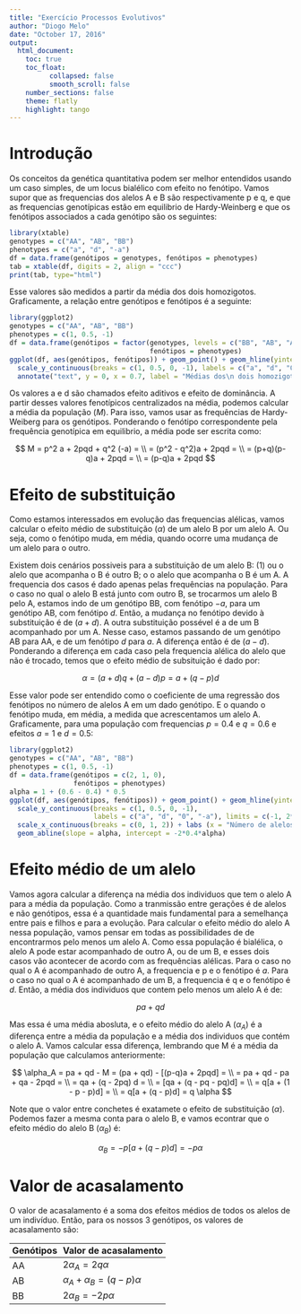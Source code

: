 ```yaml
---
title: "Exercício Processos Evolutivos"
author: "Diogo Melo"
date: "October 17, 2016"
output:
  html_document:
    toc: true
    toc_float:           
          collapsed: false
          smooth_scroll: false
    number_sections: false
    theme: flatly
    highlight: tango
---
```

 <style>
   th,td{
     padding:2px 5px 2px 5px;
   }
 </style>

# Introdução

Os conceitos da genética quantitativa podem ser melhor entendidos usando um caso simples, de um locus bialélico com efeito no fenótipo. Vamos supor que as frequencias dos alelos A e B são respectivamente p e q, e que as frequencias genotípicas estão em equilibrio de Hardy-Weinberg e que os fenótipos associados a cada genótipo são os seguintes:

```r
library(xtable)
genotypes = c("AA", "AB", "BB")
phenotypes = c("a", "d", "-a")
df = data.frame(genótipos = genotypes, fenótipos = phenotypes)
tab = xtable(df, digits = 2, align = "ccc")
print(tab, type="html")
```

Esse valores são medidos a partir da média dos dois homozigotos. Graficamente, a relação entre genótipos e fenótipos é a seguinte:

```r
library(ggplot2)
genotypes = c("AA", "AB", "BB")
phenotypes = c(1, 0.5, -1)
df = data.frame(genótipos = factor(genotypes, levels = c("BB", "AB", "AA")), 
                                   fenótipos = phenotypes)
ggplot(df, aes(genótipos, fenótipos)) + geom_point() + geom_hline(yintercept = 0) + theme_bw() + 
  scale_y_continuous(breaks = c(1, 0.5, 0, -1), labels = c("a", "d", "0", "-a")) + 
  annotate("text", y = 0, x = 0.7, label = "Médias dos\n dois homozigotos")
```

Os valores a e d são chamados efeito aditivos e efeito de dominância. A partir desses valores fenotípicos centralizados na média, podemos calcular a média da população ($M$). Para isso, vamos usar as frequências de Hardy-Weiberg para os genótipos. Ponderando o fenótipo correspondente pela frequência genotípica em equilibrio, a média pode ser escrita como:

$$
M = p^2 a + 2pqd + q^2 (-a) = \\
 = (p^2 - q^2)a + 2pqd = \\
= (p+q)(p-q)a + 2pqd = \\
 = (p-q)a + 2pqd
$$

# Efeito de substituição

Como estamos interessados em evolução das frequencias alélicas, vamos calcular o efeito médio de substituição ($\alpha$) de um alelo B por um alelo A. Ou seja, como o fenótipo muda, em média, quando ocorre uma mudança de um alelo para o outro.

Existem dois cenários possiveis para a substituição de um alelo B: (1) ou o alelo que acompanha o B é outro B; o o alelo que acompanha o B é um A. A frequencia dos casos é dado apenas pelas frequências na população. Para o caso no qual o alelo B está junto com outro B, se trocarmos um alelo B pelo A, estamos indo de um genótipo BB, com fenótipo $-a$, para um genótipo AB, com fenótipo $d$. Então, a mudança no fenótipo devido à substituição é de $(a + d)$. A outra substituição possével é a de um B acompanhado por um A. Nesse caso, estamos passando de um genótipo AB para AA, e de um fenótipo $d$ para $a$. A diferença então é de $(a-d)$. Ponderando a diferença em cada caso pela frequencia alélica do alelo que não é trocado, temos que o efeito médio de subsituição é dado por:

$$
\alpha = (a + d) q + (a - d) p = a + (q - p) d
$$ 

Esse valor pode ser entendido como o coeficiente de uma regressão dos fenótipos no número de alelos A em um dado genótipo. E o quando o fenótipo muda, em média, a medida que acrescentamos um alelo A. Graficamente, para uma população com frequencias $p = 0.4$ e $q = 0.6$ e efeitos $a = 1$ e $d = 0.5$:

```r
library(ggplot2)
genotypes = c("AA", "AB", "BB")
phenotypes = c(1, 0.5, -1)
df = data.frame(genótipos = c(2, 1, 0), 
                fenótipos = phenotypes)
alpha = 1 + (0.6 - 0.4) * 0.5
ggplot(df, aes(genótipos, fenótipos)) + geom_point() + geom_hline(yintercept = 0) + theme_bw() + 
  scale_y_continuous(breaks = c(1, 0.5, 0, -1), 
                     labels = c("a", "d", "0", "-a"), limits = c(-1, 2*0.6*alpha)) + 
  scale_x_continuous(breaks = c(0, 1, 2)) + labs (x = "Número de alelos A", y = "Fenótipo") +
  geom_abline(slope = alpha, intercept = -2*0.4*alpha)
```

# Efeito médio de um alelo

Vamos agora calcular a diferença na média dos individuos que tem o alelo A para a média da população. Como a tranmissão entre gerações é de alelos e não genótipos, essa é a quantidade mais fundamental para a semelhança entre pais e filhos e para a evolução. Para calcular o efeito médio do alelo A nessa população, vamos pensar em todas as possibilidades de de encontrarmos pelo menos um alelo A. Como essa população é bialélica, o alelo A pode estar acompanhado de outro A, ou de um B, e esses dois casos vão acontecer de acordo com as frequências alélicas. Para o caso no qual o A é acompanhado de outro A, a frequencia e p e o fenótipo é $a$. Para o caso no qual o A é acompanhado de um B, a frequencia é q e o fenótipo é $d$. Então, a média dos individuos que contem pelo menos um alelo A é de:

$$
pa + qd
$$

Mas essa é uma média abosluta, e o efeito médio do alelo A ($\alpha_A$) é a diferença entre a média da população e a média dos individuos que contém o alelo A. Vamos calcular essa diferença, lembrando que M é a média da população que calculamos anteriormente:

$$
\alpha_A = pa + qd - M = (pa + qd) - [(p-q)a + 2pqd] = \\
= pa + qd - pa + qa - 2pqd = \\
= qa + (q - 2pq) d = \\
= [qa + (q - pq - pq)d] = \\
= q[a + (1 - p - p)d] = \\
= q[a + (q - p)d] = q \alpha
$$

Note que o valor entre conchetes é exatamete o efeito de substituição ($\alpha$). Podemos fazer a mesma conta para o alelo B, e vamos econtrar que o efeito médio do alelo B ($\alpha_B$) é:

$$
\alpha_B = -p[a + (q - p)d] = -p \alpha
$$

# Valor de acasalamento

O valor de acasalamento é a soma dos efeitos médios de todos os alelos de um indivíduo.
Então, para os nossos 3 genótipos, os valores de acasalamento são:

Genótipos Valor de acasalamento  
--------- ------------------------
AA            $2\alpha_A = 2q\alpha$
AB            $\alpha_A + \alpha_B = (q - p)\alpha$
BB            $2\alpha_B = -2p\alpha$